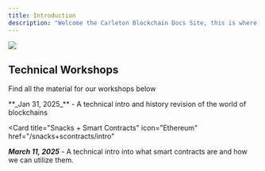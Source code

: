 ```yaml
---
title: Introduction
description: "Welcome the Carleton Blockchain Docs Site, this is where all the material we will cover in our workshops will be hosted"
---
```


<img src="/images/cubanner.svg" />

## Technical Workshops

Find all the material for our workshops below

<CardGroup cols={2}>
<Card title="Boba and Blockchain" icon="link" href="/boba+blockchain/intro">
  **_Jan 31, 2025_** - A technical intro and history revision of the world of
  blockchains
</Card>

<Card 
  title="Snacks + Smart Contracts"
  icon="Ethereum"
  href="/snacks+scontracts/intro"
>
  **_March 11, 2025_** - A technical intro into what smart contracts are and how we
  can utilize them.
</Card>
</CardGroup>
